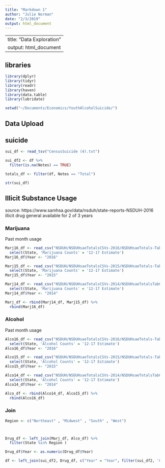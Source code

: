 ```yaml
---
title: "Markdown 1"
author: "Julie Norman"
date: "2/3/2019"
output: html_document
---
```


---
title: "Data Exploration"
output: html_document
---

## libraries

```r
library(dplyr)
library(tidyr)
library(readr)
library(haven)
library(data.table)
library(lubridate)

setwd("~/Documents/Economics/YouthAlcoholSuicide/")
```


## Data Upload

## suicide
```r
sui_df <- read_tsv("CensusSuicide (4).txt")

sui_df2 <- df %>%
  filter(is.na(Notes) == TRUE)

totals_df <- filter(df, Notes == "Total")
```

```r
str(sui_df)
```



## Illicit Substance Usage
source: https://www.samhsa.gov/data/nsduh/state-reports-NSDUH-2016
illicit drug general available for 2 of 3 years

### Marijuana 
Past month usage


```r
Marj16_df <- read_csv("NSDUH/NSDUHsaeTotalsCSVs-2016/NSDUHsaeTotals-Tab03-2016.csv", skip = 5) %>%
  select(State, 'Marijuana Counts' = '12-17 Estimate') 
Marj16_df$Year <- "2016"

Marj15_df <- read_csv("NSDUH/NSDUHsaeTotalsCSVs-2015/NSDUHsaeTotals-Tab02-2015.csv", skip = 5) %>%
  select(State, 'Marijuana Counts' = '12-17 Estimate') 
Marj15_df$Year <- "2015"

Marj14_df <- read_csv("NSDUH/NSDUHsaeTotalsCSVs-2014/NSDUHsaeTotalsTab02-2014.csv", skip = 4) %>%
  select(State, 'Marijuana Counts' = '12-17 Estimate') 
Marj14_df$Year <- "2014"

Marj_df <- rbind(Marj14_df, Marj15_df) %>%
  rbind(Marj16_df)
```

### Alcohol 
Past month usage

```r
Alco16_df <- read_csv("NSDUH/NSDUHsaeTotalsCSVs-2016/NSDUHsaeTotals-Tab12-2016.csv", skip = 5) %>%
  select(State, 'Alcohol Counts' = '12-17 Estimate') 
Alco16_df$Year <- "2016"

Alco15_df <- read_csv("NSDUH/NSDUHsaeTotalsCSVs-2015/NSDUHsaeTotals-Tab06-2015.csv", skip = 5) %>%
  select(State, 'Alcohol Counts' = '12-17 Estimate') 
Alco15_df$Year <- "2015"

Alco14_df <- read_csv("NSDUH/NSDUHsaeTotalsCSVs-2014/NSDUHsaeTotalsTab09-2014.csv", skip = 4) %>%
  select(State, 'Alcohol Counts' = '12-17 Estimate') 
Alco14_df$Year <- "2014"

Alco_df <- rbind(Alco14_df, Alco15_df) %>%
  rbind(Alco16_df)
```


### Join

```r
Region <- c("Northeast" , "Midwest" , "South" , "West")



Drug_df <- left_join(Marj_df, Alco_df) %>%
  filter(State %in% Region )

Drug_df$Year <- as.numeric(Drug_df$Year)

df <- left_join(sui_df2, Drug_df, c("Year" = "Year", filter(sui_df2, 'Census Region' %in% contains(Region)) = filter(Drug_df, State %in% contains(Region) ) ))
```











